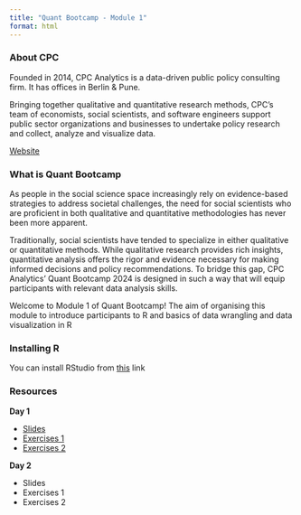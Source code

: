 ```yaml
---
title: "Quant Bootcamp - Module 1"
format: html
---
```


### About CPC

Founded in 2014, CPC Analytics is a data-driven public policy consulting firm. It has offices in Berlin & Pune. 

Bringing together qualitative and quantitative research methods, CPC’s team of economists, social scientists, and software engineers support public sector organizations and businesses to undertake policy research and collect, analyze and visualize data. 

[Website](www.cpc-analytics.com)

### What is Quant Bootcamp

As people in the social science space increasingly rely on evidence-based strategies to address societal challenges, the need for social scientists who are proficient in both qualitative and quantitative methodologies has never been more apparent. 
 
Traditionally, social scientists have tended to specialize in either qualitative or quantitative methods. While qualitative research provides rich insights, quantitative analysis offers the rigor and evidence necessary for making informed decisions and policy recommendations. To bridge this gap, CPC Analytics’ Quant Bootcamp 2024 is designed in such a way that will equip participants with relevant data analysis skills.

Welcome to Module 1 of Quant Bootcamp! The aim of organising this module to introduce participants to R and basics of data wrangling and data visualization in R

### Installing R

You can install RStudio from [this](https://posit.co/download/rstudio-desktop/) link

### Resources

**Day 1**

 + [Slides](Quant_Bootcamp_D1.html)
 + [Exercises 1](Exercise1.html)
 + [Exercises 2](Exercise2.html)
 
**Day 2**

 + Slides
 + Exercises 1
 + Exercises 2